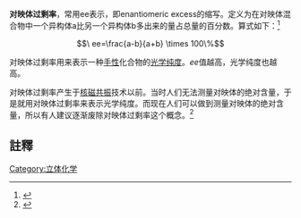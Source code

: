 '''对映体过剩率'''，常用ee表示，即enantiomeric excess的缩写。定义为在对映体混合物中一个异构体a比另一个异构体b多出来的量占总量的百分数。算式如下：<ref>{{GoldBookRef|file=E02070|year=1996|title=Enantiomer excess}}</ref>
:<math>\ ee=\frac{a-b}{a+b} \times 100\%</math>

对映体过剩率用来表示一种[[手性|手性]]化合物的[[光学纯度|光学纯度]]。''ee''值越高，光学纯度也越高。

对映体过剩率产生于[[核磁共振|核磁共振]]技术以前。当时人们无法测量对映体的绝对含量，于是就用对映体过剩率来表示光学纯度。而现在人们可以做到测量对映体的绝对含量，所以有人建议逐渐废除对映体过剩率这个概念。<ref>{{Cite journal|title=Do the Terms “% ee” and “% de” Make Sense as Expressions of Stereoisomer Composition or Stereoselectivity?|url=https://pubs.acs.org/doi/abs/10.1021/jo052554w|last=Gawley|first=Robert E.|date=2006-03|journal=The Journal of Organic Chemistry|issue=6|doi=10.1021/jo052554w|volume=71|pages=2411–2416|language=en|issn=0022-3263|pmc=2536600|pmid=16526791}}</ref>

==註釋==
{{reflist}}

{{不对称合成}}
{{Chem-stub}}
[[Category:立体化学|Category:立体化学]]